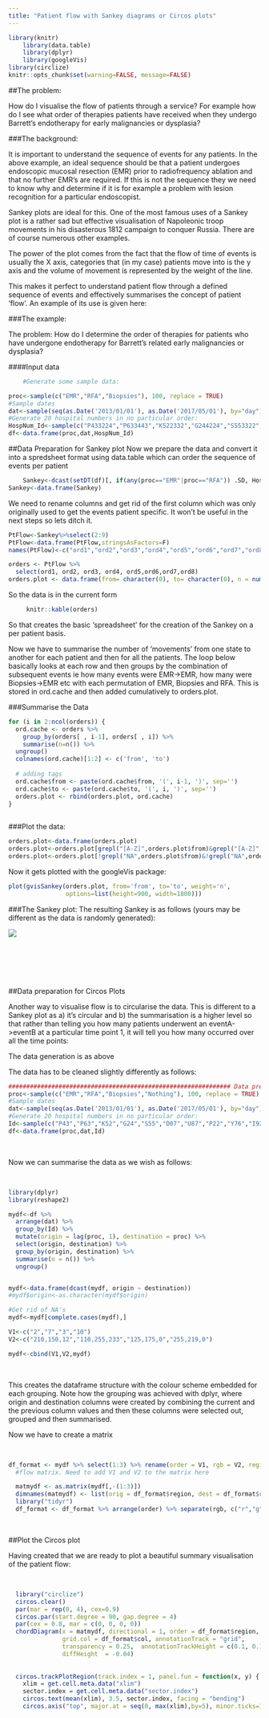 ```yaml
---
title: "Patient flow with Sankey diagrams or Circos plots"
---
```


```r

library(knitr)
    library(data.table)
    library(dplyr)
    library(googleVis)
library(circlize)
knitr::opts_chunk$set(warning=FALSE, message=FALSE)
```

##The problem:

How do I visualise the flow of patients through a service? For example how do I see what order of therapies patients have received when they undergo Barrett's endotherapy for early malignancies or dysplasia?

###The background:

It is important to understand the sequence of events for any patients. In the above example, an ideal sequence should be that a patient undergoes endoscopic mucosal resection (EMR) prior to radiofrequency ablation and that no further EMR's are required. If this is not the sequence they we need to know why and determine if it is for example a problem with lesion recognition for a particular endoscopist.

Sankey plots are ideal for this. One of the most famous uses of a Sankey plot is a rather sad but effective visualisation of Napoleonic troop movements in his disasterous 1812 campaign to conquer Russia. There are of course numerous other examples.

The power of the plot comes from the fact that the flow of time of events is usually the X axis, categories that (in my case) patients move into is the y axis and the volume of movement is represented by the weight of the line.

This makes it perfect to understand patient flow through a defined sequence of events and effectively summarises the concept of patient 'flow'. An example of its use is given here:

###The example:

The problem: How do I determine the order of therapies for patients who have undergone endotherapy for Barrett's related early malignancies or dysplasia?

####Input data
```r

    #Generate some sample data:

proc<-sample(c("EMR","RFA","Biopsies"), 100, replace = TRUE)
#Sample dates
dat<-sample(seq(as.Date('2013/01/01'), as.Date('2017/05/01'), by="day"), 100)
#Generate 20 hospital numbers in no particular order:
HospNum_Id<-sample(c("P433224","P633443","K522332","G244224","S553322","D0739033","U873352","P223333","Y763634","I927282","P223311","P029834","U22415","U234252","S141141","O349253","T622722","J322909","F630230","T432452"), 100, replace = TRUE)
df<-data.frame(proc,dat,HospNum_Id)
```


##Data Preparation for Sankey plot
Now we prepare the data and convert it into a spredsheet format using data.table which can order the sequence of events per patient


```r

    Sankey<-dcast(setDT(df)[, if(any(proc=="EMR"|proc=="RFA")) .SD, HospNum_Id], HospNum_Id~rowid(HospNum_Id), value.var ="proc")
Sankey<-data.frame(Sankey)
```


We need to rename columns and get rid of the first column which was only originally used to get the events patient specific. It won't be useful in the next steps so lets ditch it.

```r
PtFlow<-Sankey%>%select(2:9)
PtFlow<-data.frame(PtFlow,stringsAsFactors=F)
names(PtFlow)<-c("ord1","ord2","ord3","ord4","ord5","ord6","ord7","ord8")

orders <- PtFlow %>%
  select(ord1, ord2, ord3, ord4, ord5,ord6,ord7,ord8)
orders.plot <- data.frame(from= character(0), to= character(0), n = numeric(0))
```   


So the data is in the current form

```r
  
    
     knitr::kable(orders)

``` 



So that creates the basic 'spreadsheet' for the creation of the Sankey on a per patient basis.

Now we have to summarise the number of 'movements' from one state to another for each patient and then for all the patients. The loop below basically looks at each row and then groups by the combination of subsequent events 
ie how many events were EMR->EMR, how many were Biopsies->EMR etc with each permutation of EMR, Biopsies and RFA. 
This is stored in ord.cache and then added cumulatively to orders.plot.

###Summarise the Data

```r
for (i in 2:ncol(orders)) {
  ord.cache <- orders %>%
    group_by(orders[ , i-1], orders[ , i]) %>%
    summarise(n=n()) %>%
  ungroup()
  colnames(ord.cache)[1:2] <- c('from', 'to') 
  
  # adding tags
  ord.cache$from <- paste(ord.cache$from, '(', i-1, ')', sep='')
  ord.cache$to <- paste(ord.cache$to, '(', i, ')', sep='') 
  orders.plot <- rbind(orders.plot, ord.cache) 
}
    
```    


###Plot the data:

```r
orders.plot<-data.frame(orders.plot)
orders.plot<-orders.plot[grepl("[A-Z]",orders.plot$from)&grepl("[A-Z]",orders.plot$to), ]
orders.plot<-orders.plot[!grepl("NA",orders.plot$from)&!grepl("NA",orders.plot$to), ]
```   
   
   
Now it gets plotted with the googleVis package:
   
```r
plot(gvisSankey(orders.plot, from='from', to='to', weight='n',
                options=list(height=900, width=1800)))

```

###The Sankey plot:
The resulting Sankey is as follows (yours may be different as the data is randomly generated):

![](figures/Data_viz_Sankey.png)
<br><br><br><br><br><br>

##Data preparation for Circos Plots

Another way to visualise flow is to circularise the data. This is different to a Sankey plot as a) it's circular and b) the summarisation is a higher level so that rather than telling you how many patients underwent an eventA->eventB at a particular time point 1, it will tell you how many occurred over all the time points:

The data generation is as above

The data has to be cleaned slightly differently as follows:

```r

############################################################## Data preparation ###############################################################################
proc<-sample(c("EMR","RFA","Biopsies","Nothing"), 100, replace = TRUE)
#Sample dates
dat<-sample(seq(as.Date('2013/01/01'), as.Date('2017/05/01'), by="day"), 100)
#Generate 20 hospital numbers in no particular order:
Id<-sample(c("P43","P63","K52","G24","S55","D07","U87","P22","Y76","I92","P22","P02","U22415","U23","S14","O34","T62","J32","F63","T43"), 100, replace = TRUE)
df<-data.frame(proc,dat,Id)
```
<br>

Now we can summarise the data as we wish as follows:
  
<br>
  
```r
library(dplyr)
library(reshape2)

mydf<-df %>% 
  arrange(dat) %>% 
  group_by(Id) %>%
  mutate(origin = lag(proc, 1), destination = proc) %>%
  select(origin, destination) %>% 
  group_by(origin, destination) %>% 
  summarise(n = n()) %>% 
  ungroup()


mydf<-data.frame(dcast(mydf, origin ~ destination))
#mydf$origin<-as.character(mydf$origin)

#Get rid of NA's
mydf<-mydf[complete.cases(mydf),]

V1<-c("2","7","3","10")
V2<-c("210,150,12","110,255,233","125,175,0","255,219,0")

mydf<-cbind(V1,V2,mydf)

```
<br>

This creates the dataframe structure with the colour scheme embedded for each grouping. Note how the grouping was achieved with dplyr, where origin and destination columns were created by combining the current and the previous column values and then these columns were selected out, grouped and then summarised.

Now we have to create a matrix 

<br>

```r

df_format <- mydf %>% select(1:3) %>% rename(order = V1, rgb = V2, region = origin) %>% mutate(region = gsub("_", " ", region))
  #flow matrix. Need to add V1 and V2 to the matrix here

  matmydf <- as.matrix(mydf[,-(1:3)])
  dimnames(matmydf) <- list(orig = df_format$region, dest = df_format$region)
  library("tidyr")
  df_format <- df_format %>% arrange(order) %>% separate(rgb, c("r","g","b")) %>% mutate(col = rgb(r, g, b, max=255), max = rowSums(matmydf)+colSums(matmydf))
```
<br>

##Plot the Circos plot

Having created that we are ready to plot a beautiful summary visualisation of the patient flow:

<br>

```r
  
  library("circlize")
  circos.clear()
  par(mar = rep(0, 4), cex=0.9)
  circos.par(start.degree = 90, gap.degree = 4)
  par(cex = 0.8, mar = c(0, 0, 0, 0))
  chordDiagram(x = matmydf, directional = 1, order = df_format$region, 
               grid.col = df_format$col, annotationTrack = "grid", 
               transparency = 0.25,  annotationTrackHeight = c(0.1, 0.1),
               diffHeight  = -0.04)
  
  
  circos.trackPlotRegion(track.index = 1, panel.fun = function(x, y) {
    xlim = get.cell.meta.data("xlim")
    sector.index = get.cell.meta.data("sector.index")
    circos.text(mean(xlim), 3.5, sector.index, facing = "bending")
    circos.axis("top", major.at = seq(0, max(xlim),by=5), minor.ticks=1,labels.cex=0.8, labels.away.percentage = 0.2, labels.niceFacing = FALSE )}, bg.border = NA)
```


    